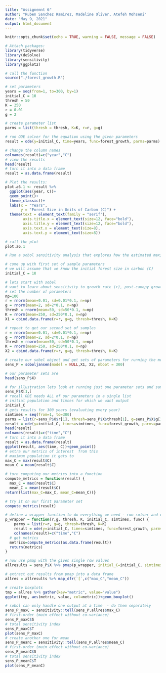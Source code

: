 ```yaml
---
title: "Assignemnt 6"
author: "Ruben Sanchez Ramirez, Madeline Oliver, Atefeh Mohseni"
date: "May 9, 2021"
output: html_document
---
```


```r
knitr::opts_chunk$set(echo = TRUE, warning = FALSE, message = FALSE)

```

```r

# Attach packages:
library(tidyverse)
library(deSolve)
library(sensitivity)
library(ggplot2)

```

```r

# call the function
source("./forest_growth.R")

```

```r

# set parameters
years = seq(from=1, to=300, by=1)
initial_C = 10
thresh = 50
K = 250
r = 0.01
g = 2

# create parameter list
parms = list(thresh = thresh, K=K, r=r, g=g)

# run ODE solver for the equation using the given parameters
result = ode(y=initial_C, time=years, func=forest_growth, parms=parms)

# change the column names
colnames(result)=c("year","C")
# view the results
head(result)
# turn it into a data frame
result = as.data.frame(result)

```

```r

# Plot the results:
plot.a6.1 <- result %>% 
  ggplot(aes(year, C))+
  geom_point()+
  theme_classic()+
  labs(x = "Years",
       y = "Forest Size in Units of Carbon (C)") +
  theme(text = element_text(family = "serif"),
        axis.title.x = element_text(size=12, face="bold"),
        axis.title.y = element_text(size=12, face="bold"),
        axis.text.x = element_text(size=8),
        axis.text.y = element_text(size=8))

# call the plot
plot.a6.1

```

```r

# Run a sobol sensitivity analysis that explores how the estimated maximum and mean forest size varies with r, g, and K:

# come up with first set of sample parameters
# we will assume that we know the initial forest size in carbon (C)
initial_C = 10

# lets start with sobel 
# want to learn about sensitivity to growth rate (r), post-canopy growth rate (g), and carrying capacity (K):
# set the number of parameters
np=100
r = rnorm(mean=0.01, sd=0.01*0.1, n=np)
g = rnorm(mean=2, sd=2*0.1, n=np)
thresh = rnorm(mean=50, sd=50*0.1, n=np)
K = rnorm(mean=250, sd=250*0.1, n=np)
X1 = cbind.data.frame(r=r, g=g, thresh=thresh, K=K)

# repeat to get our second set of samples
r = rnorm(mean=0.01, sd=0.01*0.1, n=np)
g = rnorm(mean=2, sd=2*0.1, n=np)
thresh = rnorm(mean=50, sd=50*0.1, n=np)
K = rnorm(mean=250, sd=250*0.1, n=np)
X2 = cbind.data.frame(r=r, g=g, thresh=thresh, K=K)

# create our sobel object and get sets of parameters for running the model
sens_P = soboljansen(model = NULL,X1, X2, nboot = 300)

# our parameter sets are
head(sens_P$X)

# for illustration lets look at running just one parameter sets and summarizing results
sens_P$X[1,]
# recall ODE needs ALL of our parameters in a single list 
# initial population and timnes for which we want output 
initial_C
# gets results for 300 years (evaluating every year)
simtimes = seq(from=1, to=300)
parms = list(r=sens_P$X$r[1], thresh=sens_P$X$thresh[1], g=sens_P$X$g[1], K=sens_P$X$K[1])
result = ode(y=initial_C, times=simtimes, func=forest_growth, parms=parms)
head(result)
colnames(result)=c("time","C")
# turn it into a data frame
result = as.data.frame(result)
ggplot(result, aes(time, C))+geom_point()
# extra our metrics of interest  from this
# maximum population it gets to
max_C = max(result$C)
mean_C = mean(result$C)

```

```r

# turn computing our metrics into a function
compute_metrics = function(result) {
  max_C = max(result$C)
  mean_C = mean(result$C)
return(list(max_C=max_C, mean_C=mean_C))}

# try it on our first parameter set
compute_metrics(result)

# define a wrapper function to do everything we need - run solver and compute metrics - and send back results for each parameter
p_wrapper = function(r,g, thresh, K, initial_C, simtimes, func) {
    parms = list(r=r, g=g, thresh=thresh, K=K)
    result = ode(y=initial_C, times=simtimes, func=forest_growth, parms=parms) 
    colnames(result)=c("time","C")
  # get metrics
  metrics=compute_metrics(as.data.frame(result))
  return(metrics)
}

# now use pmap with the given single row values
allresults = sens_P$X %>% pmap(p_wrapper, initial_C=initial_C, simtimes=simtimes, func=forest_growth())

# extract out results from pmap into a data frame
allres = allresults %>% map_dfr(`[`,c("max_C","mean_C"))

# create boxplots
tmp = allres %>% gather(key="metric", value="value")
ggplot(tmp, aes(metric, value, col=metric))+geom_boxplot()

```

```r

# sobol can only handle one output at a time  - do them separately
sens_P_maxC = sensitivity::tell(sens_P,allres$max_C)
# first-order (main effect without co-variance)
sens_P_maxC$S
# total sensitivity index
sens_P_maxC$T
plot(sens_P_maxC)
# create another one for mean
sens_P_meanC = sensitivity::tell(sens_P,allres$mean_C)
# first-order (main effect without co-variance)
sens_P_meanC$S
# total sensitivity index
sens_P_meanC$T
plot(sens_P_meanC)

```



